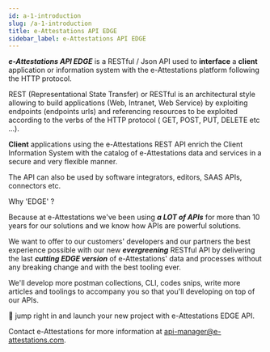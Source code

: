 ```yaml
---
id: a-1-introduction
slug: /a-1-introduction
title: e-Attestations API EDGE
sidebar_label: e-Attestations API EDGE
---
```


***e-Attestations API EDGE*** is a RESTful / Json API used to **interface** a **client** application or information system with the e-Attestations platform following the HTTP protocol.

REST (Representational State Transfer) or RESTful is an architectural style allowing to build applications (Web, Intranet, Web Service) by exploiting endpoints (endpoints urls) and referencing resources to be exploited according to the verbs of the HTTP protocol ( GET, POST, PUT, DELETE etc ...).

**Client** applications using the e-Attestations REST API enrich the Client Information System with the catalog of e-Attestations data and services in a secure and very flexible manner.

The API can also be used by software integrators, editors, SAAS APIs, connectors etc.

Why 'EDGE' ?

Because at e-Attestations we've been using ***a LOT of APIs*** for more than 10 years for our solutions and we know how APIs are powerful solutions.

We want to offer to our customers' developers and our partners the best experience possible with our new ***evergreening*** RESTful API
by delivering the last ***cutting EDGE version*** of e-Attestations' data and processes without any breaking change and with the best tooling ever.

We'll develop more postman collections, CLI, codes snips, write more articles and toolings to accompany you so that you'll developing on top of our APIs.

🚀 jump right in and launch your new project with e-Attestations EDGE API.



Contact e-Attestations for more information at [api-manager@e-attestations.com](mailto:api-manager@e-attestations.com).
